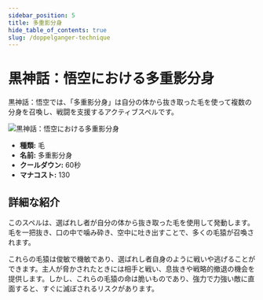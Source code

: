 ```yaml
---
sidebar_position: 5
title: 多重影分身
hide_table_of_contents: true
slug: /doppelganger-technique
---
```


# 黒神話：悟空における多重影分身

黒神話：悟空では、「多重影分身」は自分の体から抜き取った毛を使って複数の分身を召喚し、戦闘を支援するアクティブスペルです。

<img
    src="https://image.informedainews.com/fss.gif"
    alt="黒神話：悟空における多重影分身"
/>

- **種類:** 毛
- **名前:** 多重影分身
- **クールダウン:** 60秒
- **マナコスト:** 130

## 詳細な紹介

このスペルは、選ばれし者が自分の体から抜き取った毛を使用して発動します。毛を一把抜き、口の中で噛み砕き、空中に吐き出すことで、多くの毛猿が召喚されます。

これらの毛猿は俊敏で機敏であり、選ばれし者自身のように戦いや逃げることができます。主人が脅かされたときには相手と戦い、息抜きや戦略的撤退の機会を提供します。しかし、これらの毛猿の命は脆いものであり、強力で力強い敵に直面すると、すぐに滅ぼされるリスクがあります。